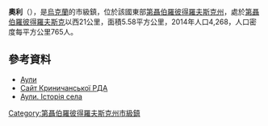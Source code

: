 {{no footnotes|time=2015-08-14T09:19:40+00:00}}
{{coord|48|33|18|N|34|27|38|E|scale:100000_region:UA|display=title}}

'''奧利'''（{{lang-uk|Аули}}），是[[烏克蘭|烏克蘭]]的市級鎮，位於該國東部[[第聶伯羅彼得羅夫斯克州|第聶伯羅彼得羅夫斯克州]]，處於[[第聶伯羅彼得羅夫斯克|第聶伯羅彼得羅夫斯克]]以西21公里，面積5.58平方公里，2014年人口4,268，人口密度每平方公里765人。

==參考資料==
*[http://gska2.rada.gov.ua/pls/z7502/A005?rdat1=29.01.2010&rf7571=5474 Аули]{{dead link|date=2017年12月 |bot=InternetArchiveBot |fix-attempted=yes }}
* [http://www.krinich-rn.dp.gov.ua/OBLADM/krinch_rda.nsf/a57ed39423da8150c2257424002d84e8/de45ab80d7bde181c225763f006f6d64?OpenDocument Сайт Криничанської РДА] {{Wayback|url=http://www.krinich-rn.dp.gov.ua/OBLADM/krinch_rda.nsf/a57ed39423da8150c2257424002d84e8/de45ab80d7bde181c225763f006f6d64?OpenDocument |date=20190811102707 }}
* [http://imsu-dnipropetrovsk.com/mista-i-sela/krynychanskyj-rajon/auly.html Аули. Історія села] {{Wayback|url=http://imsu-dnipropetrovsk.com/mista-i-sela/krynychanskyj-rajon/auly.html |date=20200806105742 }}

{{DEFAULTSORT:Аули}}
[[Category:第聶伯羅彼得羅夫斯克州市級鎮|Category:第聶伯羅彼得羅夫斯克州市級鎮]]


{{Dnipropetrovsk-geo-stub}}